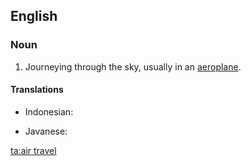 ==English==

===Noun===
{{en-noun|-}}

# Journeying through the sky, usually in an [[aeroplane]].

====Translations====
{{trans-top|journeying through the sky, usually in an [[aeroplane]]}}
* Indonesian: {{t|id|perjalanan udara}}
{{trans-mid}}
* Javanese: {{t|jv|lampah anggegana|sc=Java}}
{{trans-bottom}}

[[ta:air travel]]